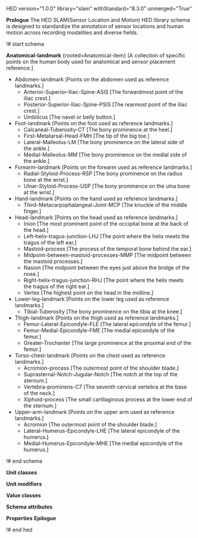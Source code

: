 HED version="1.0.0" library="slam" withStandard="8.3.0" unmerged="True"

'''Prologue'''
The HED SLAM(Sensor Location and Motion) HED library schema is designed to standardize the annotation of sensor locations and human motion across recording modalities and diverse fields. 

!# start schema

'''Anatomical-landmark''' <nowiki>{rooted=Anatomical-item} [A collection of specific points on the human body used for anatomical and sensor placement reference.]</nowiki>
* Abdomen-landmark <nowiki>[Points on the abdomen used as reference landmarks.]</nowiki>
** Anterior-Superior-Iliac-Spine-ASIS <nowiki>[The forwardmost point of the iliac crest.]</nowiki>
** Posterior-Superior-Iliac-Spine-PSIS <nowiki>[The rearmost point of the iliac crest.]</nowiki>
** Umbilicus <nowiki>[The navel or belly button.]</nowiki>
* Foot-landmark <nowiki>[Points on the foot used as reference landmarks.]</nowiki>
** Calcaneal-Tuberosity-CT <nowiki>[The bony prominence at the heel.]</nowiki>
** First-Metatarsal-Head-FMH <nowiki>[The tip of the big toe.]</nowiki>
** Lateral-Malleolus-LM <nowiki>[The bony prominence on the lateral side of the ankle.]</nowiki>
** Medial-Malleolus-MM <nowiki>[The bony prominence on the medial side of the ankle.]</nowiki>
* Forearm-landmark <nowiki>[Points on the forearm used as reference landmarks.]</nowiki>
** Radial-Styloid-Process-RSP <nowiki>[The bony prominence on the radius bone at the wrist.]</nowiki>
** Ulnar-Styloid-Process-USP <nowiki>[The bony prominence on the ulna bone at the wrist.]</nowiki>
* Hand-landmark <nowiki>[Points on the hand used as reference landmarks.]</nowiki>
** Third-Metacarpophalangeal-Joint-MCP <nowiki>[The knuckle of the middle finger.]</nowiki>
* Head-landmark <nowiki>[Points on the head used as reference landmarks.]</nowiki>
** Inion <nowiki>[The most prominent point of the occipital bone at the back of the head.]</nowiki>
** Left-helix-tragus-junction-LHJ <nowiki>[The point where the helix meets the tragus of the left ear.]</nowiki>
** Mastoid-process <nowiki>[The process of the temporal bone behind the ear.]</nowiki>
** Midpoint-between-mastoid-processes-MMP <nowiki>[The midpoint between the mastoid processes.]</nowiki>
** Nasion <nowiki>[The midpoint between the eyes just above the bridge of the nose.]</nowiki>
** Right-helix-tragus-junction-RHJ <nowiki>[The point where the helix meets the tragus of the right ear.]</nowiki>
** Vertex <nowiki>[The highest point on the head in the midline.]</nowiki>
* Lower-leg-landmark <nowiki>[Points on the lower leg used as reference landmarks.]</nowiki>
** Tibial-Tuberosity <nowiki>[The bony prominence on the tibia at the knee.]</nowiki>
* Thigh-landmark <nowiki>[Points on the thigh used as reference landmarks.]</nowiki>
** Femur-Lateral-Epicondyle-FLE <nowiki>[The lateral epicondyle of the femur.]</nowiki>
** Femur-Medial-Epicondyle-FME <nowiki>[The medial epicondyle of the femur.]</nowiki>
** Greater-Trochanter <nowiki>[The large prominence at the proximal end of the femur.]</nowiki>
* Torso-chest-landmark <nowiki>[Points on the chest used as reference landmarks.]</nowiki>
** Acromion-process <nowiki>[The outermost point of the shoulder blade.]</nowiki>
** Suprasternal-Notch-Jugular-Notch <nowiki>[The notch at the top of the sternum.]</nowiki>
** Vertebra-prominens-C7 <nowiki>[The seventh cervical vertebra at the base of the neck.]</nowiki>
** Xiphoid-process <nowiki>[The small cartilaginous process at the lower end of the sternum.]</nowiki>
* Upper-arm-landmark <nowiki>[Points on the upper arm used as reference landmarks.]</nowiki>
** Acromion <nowiki>[The outermost point of the shoulder blade.]</nowiki>
** Lateral-Humerus-Epicondyle-LHE <nowiki>[The lateral epicondyle of the humerus.]</nowiki>
** Medial-Humerus-Epicondyle-MHE <nowiki>[The medial epicondyle of the humerus.]</nowiki>


!# end schema

'''Unit classes'''

'''Unit modifiers'''

'''Value classes'''

'''Schema attributes'''

'''Properties'''
'''Epilogue'''

!# end hed
